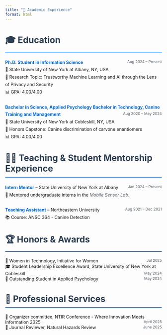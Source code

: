 ```yaml
---
title: "🏫 Academic Experience"
format: html
---
```


# 🎓 Education

<ul class="custom-list">
<li>
<strong>Ph.D. Student in Information Science</strong> <span class="date-inline">Aug 2024 – Present</span><br>
🏫 State University of New York at Albany, NY, USA<br>
🔬 Research Topic: Trustworthy Machine Learning and AI through the Lens of Privacy and Security<br>
📊 GPA: 4.00/4.00
</li>

<li>
<strong>Bachelor in Science, Applied Psychology Bachelor in Technology, Canine Training and Management</strong> <span class="date-inline">Aug 2020 – May 2024</span><br>
🏫 State University of New York at Cobleskill, NY, USA<br>
📝 Honors Capstone: Canine discrimination of carvone enantiomers <br>
📊 GPA: 4.00/4.00
</li>
</ul>

# 👨‍🏫 Teaching & Student Mentorship Experience

<ul class="custom-list">
<li>
<strong>Intern Mentor</strong> – State University of New York at Albany <span class="date-inline">Jan 2024 – Present</span><br>
🤝 Mentored undergraduate interns in the *Mobile Sensor Lab*.
</li>

<li>
<strong>Teaching Assistant</strong> – Northeastern University <span class="date-inline">Aug 2021 – Dec 2021</span><br>
📚 Course: ANSC 364 - Canine Detection
</li>
</ul>

# 🏆 Honors & Awards

<ul class="custom-list">
🏅 Women in Technology, Initiative for Women <span class="date-inline">Jul 2025</span> <br>
🎓 Student Leadership Excellence Award, State University of New York at Cobleskill <span class="date-inline">May 2024</span> <br>
🏅 Outstanding Student in Applied Psychology <span class="date-inline">May 2024</span> <br>
</ul>

# 🤝 Professional Services

<ul class="custom-list">
🎪 Organizer committee, NTIR Conference - Where Innovation Meets Information 2025 <span class="date-inline">April 2025</span> <br>
📖 Journal Reviewer, Natural Hazards Review <span class="date-inline">June 2025</span> <br>


<style>
h1 {
    font-size: 28px;
    color: #2c3e50;
    margin-bottom: 20px;
    border-bottom: 2px solid #0366d6;
    padding-bottom: 10px;
}

h2 {
    font-size: 22px;
    color: #34495e;
    margin-top: 30px;
    margin-bottom: 15px;
}

ul.custom-list {
    list-style-type: none;
    padding-left: 0;
}

li {
    margin-bottom: 25px;
    line-height: 1.7;
    display: block;
    position: relative;
}

strong {
    color: #0366d6;
    font-weight: bold;
}

.date-inline {
    float: right;
    color: #586069;
    font-size: 0.85em;
    margin-left: 10px;
    white-space: nowrap;
}

/* Clear float after each item */
li::after {
    content: \"\";
    display: block;
    clear: both;
}

em {
    color: #586069;
    font-style: italic;
}

/* Responsive design */
@media (max-width: 768px) {
    .date-inline {
        float: none;
        display: block;
        margin-top: 5px;
    }
}
</style>

